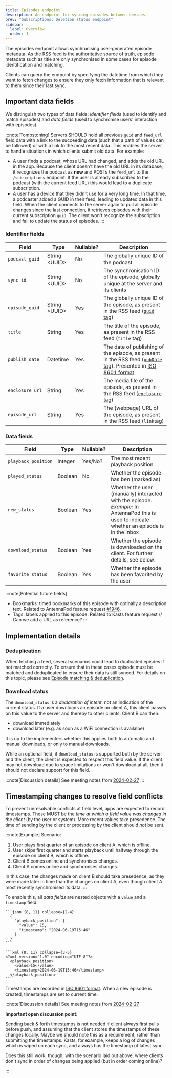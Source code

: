 ```yaml
---
title: Episodes endpoint
description: An endpoint for syncing episodes between devices.
prev: "Subscriptions: Deletion status endpoint"
sidebar:
  label: Overview
  order: 1
---
```



<CoreEndpoint />

The episodes endpoint allows synchronising user-generated episode metadata. As the RSS feed is the authoritative source of truth, episode metadata such as title are only synchronised in some cases for episode identification and matching.

Clients can query the endpoint by specifying the datetime from which they want to fetch changes to ensure they only fetch information that is relevant to them since their last sync.

## Important data fields

We distinguish two types of data fields: _identifier fields_ (used to identify and match episodes) and _data fields_ (used to synchronise users' interaction with episodes).

:::note[Tombstoning]
Servers SHOULD hold all previous `guid` and `feed_url` field data with a link to the succeeding data (such that a path of values can be followed) or with a link to the most recent data. This enables the server to handle situations in which clients submit old data. For example:

- A user finds a podcast, whose URL had changed, and adds the old URL in the app. Because the client doesn't have the old URL in its database, it recognizes the podcast as **new** and POSTs the `feed_url` to the `/subscriptions` endpoint. If the user is already subscribed to the podcast (with the current feed URL) this would lead to a duplicate subscription.
- A user has a device that they didn't use for a very long time. In that time, a podcaster added a GUID in their feed, leading to updated data in this field. When the client connects to the server again to pull all episode changes since the last connection, it retrieves episodes with their current subscription `guid`. The client won't recognize the subscription and fail to update the status of episodes.
  :::

### Identifier fields

| Field           | Type            | Nullable? | Description                                                                                                                                                                                     |
| --------------- | --------------- | --------- | ----------------------------------------------------------------------------------------------------------------------------------------------------------------------------------------------- |
| `podcast_guid`  | String \<UUID\> | No        | The globally unique ID of the podcast                                                                                                                                                           |
| `sync_id`       | String \<UUID\> | No        | The synchronisation ID of the episode, globally unique at the server and its clients                                                                                                            |
| `episode_guid`  | String \<UUID\> | Yes       | The globally unique ID of the episode, as present in the RSS feed ([`guid` tag](https://www.rssboard.org/rss-specification#ltguidgtSubelementOfLtitemgt))                                       |
| `title`         | String          | Yes       | The title of the episode, as present in the RSS feed (`title` tag)                                                                                                                              |
| `publish_date`  | Datetime        | Yes       | The date of publishing of the episode, as present in the RSS feed ([`pubDate` tag](https://www.rssboard.org/rss-specification#ltpubdategtSubelementOfLtitemgt)). Presented in [ISO 8601 format] |
| `enclosure_url` | String          | Yes       | The media file of the episode, as present in the RSS feed ([`enclosure` tag](https://www.rssboard.org/rss-specification#ltenclosuregtSubelementOfLtitemgt))                                     |
| `episode_url`   | String          | Yes       | The (webpage) URL of the episode, as present in the RSS feed (`link`tag)                                                                                                                        |

### Data fields

| Field                               | Type           | Nullable? | Description                                                                                                                                        |
| ----------------------------------- | -------------- | --------- | -------------------------------------------------------------------------------------------------------------------------------------------------- |
| `playback_position`                 | Integer        | Yes/No?   | The most recent playback position                                                                                                                  |
| `played_status`                     | Boolean        | No        | Whether the episode has ben (marked as)                                                                                                            |
| `new_status` <BadgeOptional />      | Boolean        | Yes       | Whether the user (manually) interacted with the episode.<br />_Example:_ In AntennaPod this is used to indicate whether an episode is in the Inbox |
| `download_status` <BadgeOptional /> | Boolean        | Yes       | Whether the episode is downloaded on the client. For further details, see below.
| `favorite_status` <BadgeOptional /> | Boolean        | Yes       | Whether the episode has been favorited by the user

:::note[Potential future fields]
- Bookmarks: timed bookmarks of this episode with optinally a description text. Related to AntennaPod feature request [#1946](https://github.com/AntennaPod/AntennaPod/issues/1946).
- Tags: labels applied to this episode. Related to Kasts feature request // Can we add a URL as reference?
:::

## Implementation details
### Deduplication

When fetching a feed, several scenarios could lead to duplicated episdes if not matched correctly. To ensure that in these cases episode must be matched and deduplicated to ensure their data is still synced. For details on this topic, please see [Episode matching & deduplication](matching-deduplication).

### Download status

The `download_status` is a _declaration of intent_, not an indication of the current status. If a user downloads an episode on client A, this client passes on this value to the server and thereby to other clients. Client B can then:
* download immediately
* download later (e.g. as soon as a WiFi connection is availalbe)

It is up to the implementers whether this applies both to automatic and manual downloads, or only to manual downloads.

While an optional field, if `download_status` is supported both by the server and the client, the client is expected to respect this field value. If the client may not download due to space limitations or won't download at all, then it should not declare support for this field.

:::note[Discussion details]
See meeting notes from [2024-02-27](https://pad.funkwhale.audio/s/88C5eXrRq)
:::

## Timestamping changes to resolve field conflicts

To prevent unresolvable conflicts at field level, apps are expected to record timestamps. These MUST be the _time at which a field value was changed in the client_ (by the user or system). More recent values take presedence. The time of sending by the client or processing by the client should _not_ be sent.

:::note[Example]
Scenario:
1. User plays first quarter of an episode on client A, which is offline.
2. User skips first quarter and starts playback until halfway through the episode on client B, which is offline.
3. Client B comes online and synchronises changes.
4. Client A comes online and synchronises changes.

In this case, the changes made on client B should take presedence, as they were made later in time than the changes on client A, even though client A most recently synchronised its data.
:::

To enable this, all _data fields_ are nested objects with a `value` and a `timestamp` field:

<Tabs syncKey="accepts">
  <TabItem label="JSON">

    ```json {8, 11} collapse={2-4}
      {
        "playback_position": {
          "value": 15,
          "timestamp": "2024-06-19T15:46"
        }
      }
    ```

  </TabItem>
  <TabItem label="XML">

    ```xml {8, 11} collapse={3-5}
    <?xml version="1.0" encoding="UTF-8"?>
      <playback_position>
        <value>15</value>
        <timestamp>2024-06-19T15:46</timestamp>
      </playback_position>
    ```

  </TabItem>
</Tabs>

Timestamps are recorded in [ISO 8601 format]. When a new episode is created, timestamps are set to current time.

:::note[Discussion details]
See meeting notes from [2024-02-27](https://pad.funkwhale.audio/s/6mWuDexgz#Data-timestamps)

**Important open discussion point:**

Sending back & forth timestamps is not needed if client always first pulls before push, and assuming that the client stores the timestamps of these changes locally. Maybe we should note this as a requirement, rather than submitting the timestamps.
Kasts, for example, keeps a log of changes which is wiped on each sync, and always has the timestamp of latest sync.

Does this still work, though, with the scenario laid out above, where clients don't sync in order of changes being applied (but in order coming online)?

:::

[ISO 8601 format]: https://www.iso.org/iso-8601-date-and-time-format.html